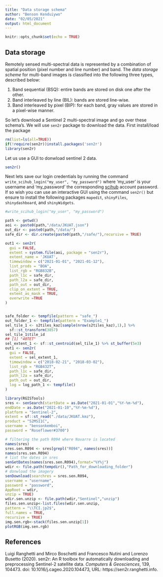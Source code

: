 ```yaml
---
title: "Data storage schema"
author: "Benson Kenduiywo"
date: "02/05/2021"
output: html_document
---
```


```r
knitr::opts_chunk$set(echo = TRUE)
```

## Data storage

Remotely sensed multi-spectral data is represented by a combination of spatial position (pixel number and line number) and band. The _data storage scheme_ for multi-band images is classified into the following three types, described below:

1. Band sequential (BSQ): entire bands are stored on disk one after the other.
2. Band interleaved by line (BIL): bands are stored line-wise.
3. Band interleaved by pixel (BIP): for each band, gray values are stored in a pixel-wise manner.

So let's download a Sentinel 2 multi-spectral image and go over these schema's. We will use `sen2r` package to download the data. First install/load the package

```r
rm(list=ls(all=TRUE))
if(!require(sen2r))install.packages('sen2r')
library(sen2r)
```

Let us use a GUI to donwload sentinel 2 data.

```r
sen2r()
```

Next lets save our login credentials by running the command `write_scihub_login("my_user", "my_password")` where 'my_user' is your username and 'my_password' the corresponding [scihub](https://scihub.copernicus.eu/) account password. If so wish you can use an interactive GUI using the command `sen2r()` but ensure to install the following packages `mapedit`, `shinyFiles`, `shinydashboard`, and `shinyWidgets`. 

```r
#write_scihub_login("my_user", "my_password")

path <- getwd()
aoi <- paste0(path,"/data/JKUAT.json")
out_dir <- paste0(path,"/data/")
safe_dir <- dir.create(paste0(path,"/safe/"),recursive = TRUE)

out1 <- sen2r(
  gui = FALSE,
  extent = system.file(aoi, package = "sen2r"),
  extent_name = 'JKUAT',
  timewindow = c("2021-01-01", "2021-01-12"),
  list_prods = "BOA",
  list_rgb = "RGB832B",
  path_l1c = safe_dir,
  path_l2a = safe_dir,
  path_out = out_dir,
  clip_on_extent = TRUE,
  extent_as_mask = TRUE,
  overwrite =TRUE
)


safe_folder <- tempfile(pattern = "safe_")
out_folder_1 <- tempfile(pattern = "Example1_")
sel_tile_1 <- s2tiles_kaz[sample(nrow(s2tiles_kaz),1),] %>%
  sf::st_transform(3857)
sel_tile_1$tile_id
## [1] "40TET"
sel_extent_1 <- sf::st_centroid(sel_tile_1) %>% st_buffer(5e3)
out1 <- sen2r(
  gui = FALSE,
  extent = sel_extent_1,
  timewindow = c("2018-02-21", "2018-03-02"),
  list_rgb = "RGB432T",
  path_l1c = safe_dir,
  path_l2a = safe_dir,
  path_out = out_dir,
  log = log_path_1 <- tempfile()
)

```


```r
library(RGISTools)
sres <- senSearch(startDate = as.Date("2021-01-01","%Y-%m-%d"),
endDate = as.Date("2021-01-10","%Y-%m-%d"),
platform = "Sentinel-2",
extent = sf::st_read("./data/JKUAT.kmz"),
product = "S2MSI1C",
username = "bensonkemboi",
password = "Roseflower#3700")

# filtering the path R094 where Navarre is located
names(sres)
sres.sen.R094 <- sres[grepl("R094", names(sres))]
names(sres.sen.R094)
# list the dates in sres
senGetDates(names(sres.sen.R094),format="%Y%j")
wdir <- file.path(tempdir(),"Path_for_downloading_folder")
# donwload the imagery
senDownload(searchres = sres.sen.R094,
username = "username",
password = "password",
AppRoot = wdir,
unzip = TRUE)
wdir.sen.unzip <- file.path(wdir,"Sentinel","unzip")
files.sen.unzip<-list.files(wdir.sen.unzip,
pattern = "\\TCI.jp2$",
full.names = TRUE,
recursive = TRUE)
img.sen.rgb<-stack(files.sen.unzip[1])
plotRGB(img.sen.rgb)
```


## References

Luigi Ranghetti and Mirco Boschetti and Francesco Nutini and Lorenzo Busetto (2020). sen2r: An R toolbox for automatically downloading and preprocessing Sentinel-2 satellite data. _Computers & Geosciences_, 139, 104473. doi: 10.1016/j.cageo.2020.104473, URL: https://sen2r.ranghetti.info.